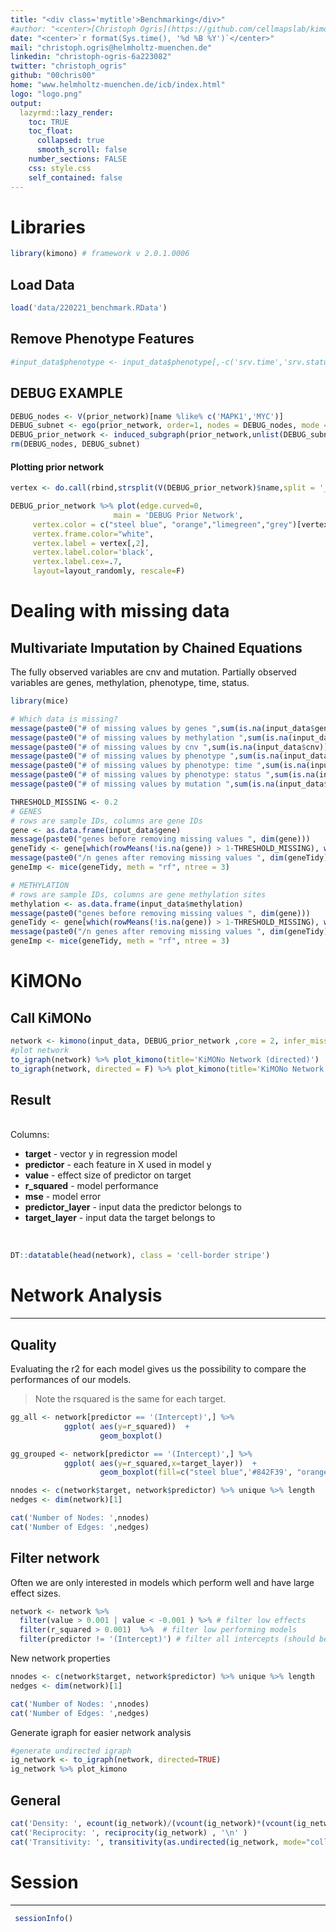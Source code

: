 ```yaml
---
title: "<div class='mytitle'>Benchmarking</div>"
#author: "<center>[Christoph Ogris](https://github.com/cellmapslab/kimono) </center>"
date: "<center>`r format(Sys.time(), '%d %B %Y')`</center>"
mail: "christoph.ogris@helmholtz-muenchen.de"
linkedin: "christoph-ogris-6a223082"
twitter: "christoph_ogris"
github: "00chris00"
home: "www.helmholtz-muenchen.de/icb/index.html"
logo: "logo.png"
output:
  lazyrmd::lazy_render:
    toc: TRUE
    toc_float:
      collapsed: true
      smooth_scroll: false
    number_sections: FALSE
    css: style.css
    self_contained: false
---
```


# Libraries
```r
library(kimono) # framework v 2.0.1.0006
```

## Load Data

```r
load('data/220221_benchmark.RData')
```

## Remove Phenotype Features

```r
#input_data$phenotype <- input_data$phenotype[,-c('srv.time','srv.status')]
```


## DEBUG EXAMPLE

```r
DEBUG_nodes <- V(prior_network)[name %like% c('MAPK1','MYC')]
DEBUG_subnet <- ego(prior_network, order=1, nodes = DEBUG_nodes, mode = "all", mindist = 0)
DEBUG_prior_network <- induced_subgraph(prior_network,unlist(DEBUG_subnet))
rm(DEBUG_nodes, DEBUG_subnet)
```

#### Plotting prior network
```r
vertex <- do.call(rbind,strsplit(V(DEBUG_prior_network)$name,split = '___'))

DEBUG_prior_network %>% plot(edge.curved=0,
                       main = 'DEBUG Prior Network',
     vertex.color = c("steel blue", "orange","limegreen","grey")[vertex[,1] %>% as.factor %>% as.numeric],
     vertex.frame.color="white",
     vertex.label = vertex[,2], 
     vertex.label.color='black',
     vertex.label.cex=.7,
     layout=layout_randomly, rescale=F) 
```

# Dealing with missing data 
## Multivariate Imputation by Chained Equations
The fully observed variables are cnv and mutation. Partially observed variables are genes, methylation, phenotype, time, status.

```r
library(mice)

# Which data is missing? 
message(paste0("# of missing values by genes ",sum(is.na(input_data$gene))))
message(paste0("# of missing values by methylation ",sum(is.na(input_data$methylation))))
message(paste0("# of missing values by cnv ",sum(is.na(input_data$cnv))))
message(paste0("# of missing values by phenotype ",sum(is.na(input_data$phenotype))))
message(paste0("# of missing values by phenotype: time ",sum(is.na(input_data$phenotype$srv.time))))
message(paste0("# of missing values by phenotype: status ",sum(is.na(input_data$phenotype$srv.status))))
message(paste0("# of missing values by mutation ",sum(is.na(input_data$mutation))))
```
```r
THRESHOLD_MISSING <- 0.2 
# GENES
# rows are sample IDs, columns are gene IDs
gene <- as.data.frame(input_data$gene)
message(paste0("genes before removing missing values ", dim(gene)))
geneTidy <- gene[which(rowMeans(!is.na(gene)) > 1-THRESHOLD_MISSING), which(colMeans(!is.na(gene)) > 1-THRESHOLD_MISSING)]
message(paste0("/n genes after removing missing values ", dim(geneTidy)))
geneImp <- mice(geneTidy, meth = "rf", ntree = 3)
```

```r
# METHYLATION
# rows are sample IDs, columns are gene methylation sites
methylation <- as.data.frame(input_data$methylation)
message(paste0("genes before removing missing values ", dim(gene)))
geneTidy <- gene[which(rowMeans(!is.na(gene)) > 1-THRESHOLD_MISSING), which(colMeans(!is.na(gene)) > 1-THRESHOLD_MISSING)]
message(paste0("/n genes after removing missing values ", dim(geneTidy)))
geneImp <- mice(geneTidy, meth = "rf", ntree = 3)
```

# KiMONo

## Call KiMONo
```r
network <- kimono(input_data, DEBUG_prior_network ,core = 2, infer_missing_prior = TRUE)
#plot network
to_igraph(network) %>% plot_kimono(title='KiMONo Network (directed)')
to_igraph(network, directed = F) %>% plot_kimono(title='KiMONo Network (undirected)')
```

## Result
<br>
Columns:

  * **target** - vector y in regression model
  * **predictor** - each feature in X used in model y
  * **value** - effect size of predictor on target
  * **r_squared** - model performance
  * **mse** - model error
  * **predictor_layer** - input data the predictor belongs to
  * **target_layer** - input data the target belongs to

<br>
```r
DT::datatable(head(network), class = 'cell-border stripe')
```


# Network Analysis
***

## Quality

Evaluating the r2 for each model gives us the possibility to compare the performances of our models.

> Note the rsquared is the same for each target.  

```r
gg_all <- network[predictor == '(Intercept)',] %>%  
            ggplot( aes(y=r_squared))  +
                    geom_boxplot()

gg_grouped <- network[predictor == '(Intercept)',] %>%  
            ggplot( aes(y=r_squared,x=target_layer))  +   
                    geom_boxplot(fill=c("steel blue",'#842F39', "orange"))

nnodes <- c(network$target, network$predictor) %>% unique %>% length
nedges <- dim(network)[1]

cat('Number of Nodes: ',nnodes)
cat('Number of Edges: ',nedges)
```


## Filter network 

Often we are only interested in models which perform well and have large effect sizes.
```r
network <- network %>% 
  filter(value > 0.001 | value < -0.001 ) %>% # filter low effects
  filter(r_squared > 0.001)  %>%  # filter low performing models
  filter(predictor != '(Intercept)') # filter all intercepts (should be close to 0 due to normalization step)
```

New network properties
```r
nnodes <- c(network$target, network$predictor) %>% unique %>% length
nedges <- dim(network)[1]

cat('Number of Nodes: ',nnodes)
cat('Number of Edges: ',nedges)
```

Generate igraph for easier network analysis
```r
#generate undirected igraph
ig_network <- to_igraph(network, directed=TRUE) 
ig_network %>% plot_kimono
```

## General
```r
cat('Density: ', ecount(ig_network)/(vcount(ig_network)*(vcount(ig_network)-1)), '\n' )
cat('Reciprocity: ', reciprocity(ig_network) , '\n' )
cat('Transitivity: ', transitivity(as.undirected(ig_network, mode="collapse")) , '\n' )
```

# Session
***
```r
 sessionInfo()
```


